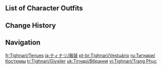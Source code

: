 {{CharacterTabs}}

==List of Character Outfits==
{{Outfits by Category Table|Tighnari Outfits|nocharacter=1}}

==Change History==
{{Change History|3.0}}

==Navigation==
{{Character Navbox|link type=outfits}}

[[fr:Tighnari/Tenues]]
[[ja:ティナリ/服装]]
[[pt-br:Tighnari/Vestuário]]
[[ru:Тигнари/Костюмы]]
[[tr:Tighnari/Giysiler]]
[[uk:Тігнарі/Вбрання]]
[[vi:Tighnari/Trang Phục]]